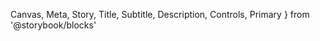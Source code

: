   Canvas,
  Meta,
  Story,
  Title,
  Subtitle,
  Description,
  Controls,
  Primary
} from '@storybook/blocks'



<Meta of={DividerStories} />

<Title />

- [Overview](#overview)
- [Props](#props)
- [Configuration options](#configuration-options)
- [Use cases and examples](#use-cases-and-examples)
- [Related Components](#related-components)

## Overview

<Subtitle />
<Description />
<Primary />

## Props

<Controls />

## Configuration Options

### Horizontal

<Canvas>
  <Story of={DividerStories.Horizontal} />
</Canvas>

### Vertical

<Canvas>
  <Story of={DividerStories.Vertical} />
</Canvas>

## Use cases and examples

- Dividers should be used to provide a clear, visual separation between objects.
- Sometimes, dividers are applied in figma as a single stroke. Designers should ALWAYS apply that single stroke to the outside of the object and call out that the stroke is being used as a divider.
- Dividers are 1 px rectangles and therefore can sometimes fall off our 4px grid, but dividers should maintain our grid in terms of height and width.

## Related components

<RelatedComponents componentNames={['Box', 'Flex']} />
